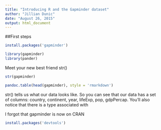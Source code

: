 ```yaml
---
title: "Introducing R and the Gapminder dataset"
author: "Jillian Dunic"
date: "August 26, 2015"
output: html_document
---
```


##First steps

```r
install.packages('gapminder')
```

```r
library(gapminder)
library(pander)
```

Meet your new best friend str()
```r
str(gapminder)

pandoc.table(head(gapminder), style = 'rmarkdown')
```

str() tells us what our data looks like. So you can see that our data has a set of columns: country, continent, year, lifeExp, pop, gdpPercap. You'll also notice that there is a type associated with 

I forgot that gapminder is now on CRAN
```r
install.packages('devtools')
```